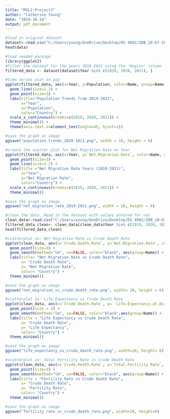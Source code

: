---
title: "MIL2-Project2"
author: "Catherine Young"
date: "2024-10-14"
output: pdf_document
---


```{r}
#load in original dataset 
dataset<-read.csv("C:/Users/young/OneDrive/Desktop/DS 4002/IDB_10-07-2024 (1).csv")
head(data)
```


```{r}
#load needed package 
library(ggplot2)
#filter the dataset for the years 2019-2021 using the 'Region' column
filtered_data <- dataset[dataset$Year %in% c(2019, 2020, 2021), ]

#time series plot on pop 
ggplot(filtered_data, aes(x=Year, y=Population, color=Name, group=Name)) +
  geom_line(size=1.2) +
  geom_point(size=3) +
  labs(title="Population Trends from 2019-2021",
       x="Year",
       y="Population",
       color="Country") +
  scale_x_continuous(breaks=c(2019, 2020, 2021)) +
  theme_minimal() +
  theme(axis.text.x=element_text(angle=45, hjust=1))

#save the graph as image
ggsave("population_trends_2019-2021.png", width = 10, height = 6)
```

```{r}
#create the scatter plot for Net Migration Rate on Year
ggplot(filtered_data, aes(x=Year, y=`Net.Migration.Rate`, color=Name, group=Name)) +
  geom_point(size=3) +
  geom_line(size=1.2) +
  labs(title ="Net Migration Rate Years (2019-2021)",
       x="Year",
       y="Net Migration Rate",
       color="Country") +
  scale_x_continuous(breaks=c(2019, 2020, 2021)) +
  theme_minimal()

#save the graph as image
ggsave("net_migration_rate_2019-2021.png", width = 10, height = 6)
```


```{r}
#clean the data. Read in the dataset with values entered for nas
clean_data<-read.csv("C:/Users/young/OneDrive/Desktop/DS 4002/IDB_10-07-2024_clean.csv")
filtered_data_clean<- clean_data[clean_data$Year %in% c(2019, 2020, 2021), ]
head(filtered_data_clean)
```


```{r}
#scatterplot on: Net Migration Rate vs Crude Death Rate
ggplot(clean_data, aes(x=`Crude.Death.Rate`, y=`Net.Migration.Rate`, color=Name)) +
  geom_point(size=3) +  
  geom_smooth(method="lm", se=FALSE, color="black", aes(group=Name)) + #adds line of best fit
  labs(title= "Net Migration Rate vs Crude Death Rate",
       x= "Crude Death Rate",
       y= "Net Migration Rate",
       color= "Country") +
  theme_minimal()

#save the graph as image
ggsave("net_migration_vs_crude_death_rate.png", width= 10, height = 6)
```

```{r}
#scatterplot on: Life Expectancy vs Crude Death Rate
ggplot(clean_data, aes(x=`Crude.Death.Rate`, y= `Life.Expectancy.at.Birth..Both.Sexes`,color=Name)) +
  geom_point(size = 3) +  
  geom_smooth(method="lm", se=FALSE, color="black",aes(group=Name)) +   #adds line of best fit
  labs(title = "Life Expectancy vs Crude Death Rate",
       x= "Crude Death Rate",
       y= "Life Expectancy",
       color= "Country") +
  theme_minimal()

#save the graph as image
ggsave("life_expectancy_vs_crude_death_rate.png", width=10, height= 6)
```

```{r}
#scatterplot on: Total Fertility Rate vs Crude Death Rate
ggplot(clean_data, aes(x=`Crude.Death.Rate`, y=`Total.Fertility.Rate`, color=Name)) +
  geom_point(size=3) + 
  geom_smooth(method="lm", se=FALSE, color="black", aes(group=Name)) +   #adds line of best fit
  labs(title = "Fertility Rate vs Crude Death Rate",
       x= "Crude Death Rate",
       y= "Fertility Rate",
       color= "Country") +
  theme_minimal()

#save the graph as image
ggsave("fertility_rate_vs_crude_death_rate.png", width=10, height=6)
```







